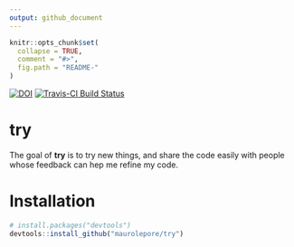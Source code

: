 ```yaml
---
output: github_document
---
```


<!-- Don't edit README.md; instead, edit README.Rmd -->

```r
knitr::opts_chunk$set(
  collapse = TRUE,
  comment = "#>",
  fig.path = "README-"
)
```

[![DOI](https://zenodo.org/badge/78309322.svg)](https://zenodo.org/badge/latestdoi/78309322)
[![Travis-CI Build Status](https://travis-ci.org/maurolepore/try.svg?branch=master)](https://travis-ci.org/maurolepore/try)

# try

The goal of __try__ is to try new things, and share the code easily with people whose feedback can hep me refine my code.

# Installation

```r
# install.packages("devtools")
devtools::install_github("maurolepore/try")
```

